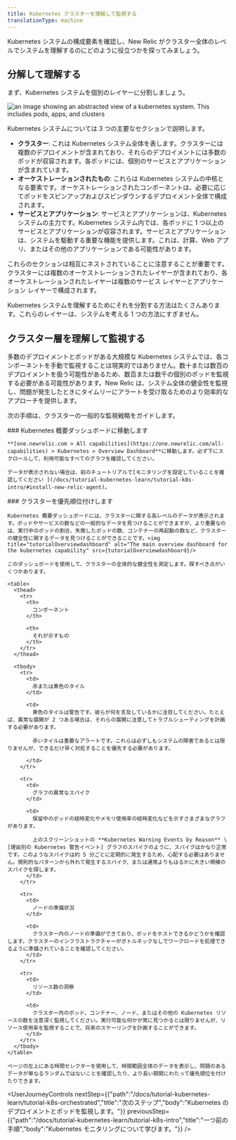 ```yaml
---
title: Kubernetes クラスターを理解して監視する
translationType: machine
---
```








Kubernetes システムの構成要素を確認し、New Relic がクラスター全体のレベルでシステムを理解するのにどのように役立つかを探ってみましょう。

## 分解して理解する

まず、Kubernetes システムを個別のレイヤーに分割しましょう。

<img
  title="k8sDiagramContext"
  alt="an image showing an abstracted view of a kubernetes system. This includes pods, apps, and clusters"
  src={k8sDiagramContext}
/>

Kubernetes システムについては 3 つの主要なセクションで説明します。

* **クラスター**: これは Kubernetes システム全体を表します。クラスターには複数のデプロイメントが含まれており、それらのデプロイメントには多数のポッドが収容されます。各ポッドには、個別のサービスとアプリケーションが含まれています。
* **オーケストレーションされたもの**: これらは Kubernetes システムの中核となる要素です。オーケストレーションされたコンポーネントは、必要に応じてポッドをスピンアップおよびスピンダウンするデプロイメント全体で構成されます。
* **サービスとアプリケーション**: サービスとアプリケーションは、Kubernetes システムの主力です。Kubernetes システム内では、各ポッドに 1 つ以上のサービスとアプリケーションが収容されます。サービスとアプリケーションは、システムを駆動する重要な機能を提供します。これは、計算、Web アプリ、またはその他のアプリケーションである可能性があります。

これらのセクションは相互にネストされていることに注意することが重要です。クラスターには複数のオーケストレーションされたレイヤーが含まれており、各オーケストレーションされたレイヤーは複数のサービス レイヤーとアプリケーション レイヤーで構成されます。

<Callout variant="important">
  Kubernetes システムを理解するためにそれを分割する方法はたくさんあります。これらのレイヤーは、システムを考える 1 つの方法にすぎません。
</Callout>

## クラスター層を理解して監視する

多数のデプロイメントとポッドがある大規模な Kubernetes システムでは、各コンポーネントを手動で監視することは現実的ではありません。数十または数百のデプロイメントを扱う可能性があるため、数百または数千の個別のポッドを監視する必要がある可能性があります。New Relic は、システム全体の健全性を監視し、問題が発生したときにタイムリーにアラートを受け取るためのより効率的なアプローチを提供します。

次の手順は、クラスターの一般的な監視戦略をガイドします。

<Steps>
  <Step>
    ### Kubernetes 概要ダッシュボードに移動します

    **[one.newrelic.com > All capabilities](https://one.newrelic.com/all-capabilities) > Kubernetes > Overview Dashboard**に移動します。必ず下にスクロールして、利用可能なすべてのグラフを確認してください。

    データが表示されない場合は、前のチュートリアルで[モニタリングを設定していることを確認してください ](/docs/tutorial-kubernetes-learn/tutorial-k8s-intro/#install-new-relic-agent)。
  </Step>

  <Step>
    ### クラスターを優先順位付けします

    Kubernetes 概要ダッシュボードには、クラスターに関する高レベルのデータが表示されます。ポッドやサービスの数などの一般的なデータを見つけることができますが、より重要なのは、実行中のポッドの割合、失敗したポッドの数、コンテナーの再起動の数など、クラスターの健全性に関するデータを見つけることができることです。<img title="tutorialOverviewdashboard" alt="The main overview dashboard for the kubernetes capability" src={tutorialOverviewdashboard}/>

    このダッシュボードを使用して、クラスターの全体的な健全性を測定します。探すべき点がいくつかあります。

    <table>
      <thead>
        <tr>
          <th>
            コンポーネント
          </th>

          <th>
            それが示すもの
          </th>
        </tr>
      </thead>

      <tbody>
        <tr>
          <td>
            赤または黄色のタイル
          </td>

          <td>
            黄色のタイルは警告です。彼らが何を言及しているかに注目してください。たとえば、異常な展開が 2 つある場合は、それらの展開に注意してトラブルシューティングを計画する必要があります。

            赤いタイルは重要なアラートです。これらは必ずしもシステムの障害であるとは限りませんが、できるだけ早く対処することを優先する必要があります。  

          </td>
        </tr>

        <tr>
          <td>
            グラフの異常なスパイク
          </td>

          <td>
            保留中のポッドの経時変化やメモリ使用率の経時変化などを示すさまざまなグラフがあります。

            上のスクリーンショットの **Kubernetes Warning Events by Reason** \[理由別の Kubernetes 警告イベント] グラフのスパイクのように、スパイクはかなり正常です。このようなスパイクは約 5 分ごとに定期的に発生するため、心配する必要はありません。規則的なパターンから外れて発生するスパイク、または通常よりもはるかに大きい規模のスパイクを探します。
          </td>
        </tr>

        <tr>
          <td>
            ノードの準備状況
          </td>

          <td>
            クラスター内のノードの準備ができており、ポッドをホストできるかどうかを確認します。クラスターのインフラストラクチャーがボトルネックなしでワークロードを処理できるように準備されていることを確認してください。
          </td>
        </tr>

        <tr>
          <td>
            リソース数の洞察
          </td>

          <td>
            クラスター内のポッド、コンテナー、ノード、またはその他の Kubernetes リソースの数を注意深く監視してください。実行可能な何かが常に見つかるとは限りませんが、リソース使用率を監視することで、将来のスケーリングを計画することができます。
          </td>
        </tr>
      </tbody>
    </table>

    ページの左上にある時間セレクターを使用して、時間範囲全体のデータを表示し、問題のあるデータが単なるランダムではないことを確認したり、より長い期間にわたって優先順位を付けたりできます。
  </Step>
</Steps>

<UserJourneyControls
  nextStep={{"path":"/docs/tutorial-kubernetes-learn/tutorial-k8s-orchestrated","title":"次のステップ","body":"Kubernetes のデプロイメントとポッドを監視します。"}}
  previousStep={{"path":"/docs/tutorial-kubernetes-learn/tutorial-k8s-intro","title":"一つ前の手順","body":"Kubernetes モニタリングについて学びます。"}}
/>